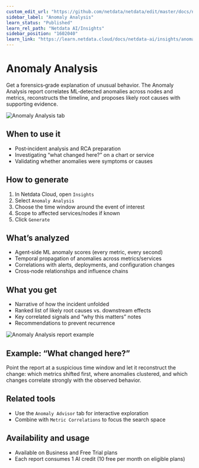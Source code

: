 ```yaml
---
custom_edit_url: "https://github.com/netdata/netdata/edit/master/docs/netdata-ai/insights/anomaly-analysis.md"
sidebar_label: "Anomaly Analysis"
learn_status: "Published"
learn_rel_path: "Netdata AI/Insights"
sidebar_position: "1602040"
learn_link: "https://learn.netdata.cloud/docs/netdata-ai/insights/anomaly-analysis"
---
```


# Anomaly Analysis

Get a forensics‑grade explanation of unusual behavior. The Anomaly Analysis report correlates ML‑detected anomalies across nodes and metrics, reconstructs the timeline, and proposes likely root causes with supporting evidence.

![Anomaly Analysis tab](https://raw.githubusercontent.com/netdata/docs-images/refs/heads/master/netdata-cloud/netdata-ai/anomaly-analysis.png)

## When to use it

- Post‑incident analysis and RCA preparation
- Investigating “what changed here?” on a chart or service
- Validating whether anomalies were symptoms or causes

## How to generate

1. In Netdata Cloud, open `Insights`
2. Select `Anomaly Analysis`
3. Choose the time window around the event of interest
4. Scope to affected services/nodes if known
5. Click `Generate`

## What’s analyzed

- Agent‑side ML anomaly scores (every metric, every second)
- Temporal propagation of anomalies across metrics/services
- Correlations with alerts, deployments, and configuration changes
- Cross‑node relationships and influence chains

## What you get

- Narrative of how the incident unfolded
- Ranked list of likely root causes vs. downstream effects
- Key correlated signals and “why this matters” notes
- Recommendations to prevent recurrence

![Anomaly Analysis report example](https://raw.githubusercontent.com/netdata/docs-images/refs/heads/master/netdata-cloud/netdata-ai/anomaly-analysis-report.png)

## Example: “What changed here?”

Point the report at a suspicious time window and let it reconstruct the change: which metrics shifted first, where anomalies clustered, and which changes correlate strongly with the observed behavior.

## Related tools

- Use the `Anomaly Advisor` tab for interactive exploration
- Combine with `Metric Correlations` to focus the search space

## Availability and usage

- Available on Business and Free Trial plans
- Each report consumes 1 AI credit (10 free per month on eligible plans)

